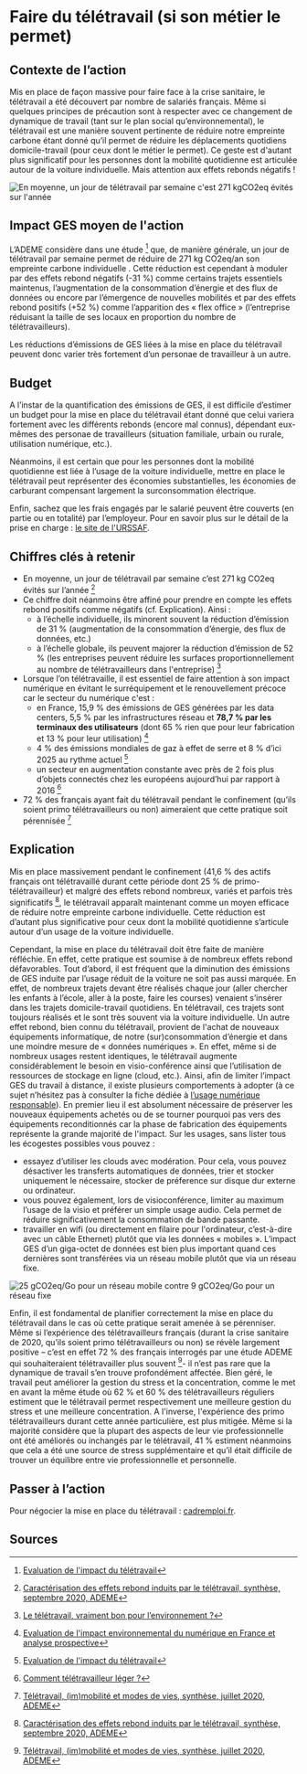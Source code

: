 # Faire du télétravail (si son métier le permet)

## Contexte de l’action

Mis en place de façon massive pour faire face à la crise sanitaire, le télétravail a été découvert par nombre de salariés français. Même si quelques
principes de précaution sont à respecter avec ce changement de dynamique de travail (tant sur le plan social qu’environnemental), le télétravail est une
manière souvent pertinente de réduire notre empreinte carbone étant donné qu’il permet de réduire les déplacements quotidiens domicile-travail (pour ceux
dont le métier le permet). Ce geste est d'autant plus significatif pour les personnes dont la mobilité quotidienne est articulée autour de la voiture
individuelle. Mais attention aux effets rebonds négatifs !

![En moyenne, un jour de télétravail par semaine c'est 271 kgCO2eq évités sur l'année](/images/actions/Chiffres-cles_Teletravail_v2.png)

## Impact GES moyen de l'action

L’ADEME considère dans une étude [^1] que, de manière générale, un jour de télétravail par semaine permet de réduire de 271 kg CO2eq/an son empreinte
carbone individuelle . Cette réduction est cependant à moduler par des effets rebond négatifs (-31 %) comme certains trajets essentiels maintenus,
l’augmentation de la consommation d’énergie et des flux de données ou encore par l’émergence de nouvelles mobilités et par des effets rebond positifs (+52 %) comme l’apparition des « flex office » (l’entreprise réduisant la taille de ses locaux en proportion du nombre de télétravailleurs).

Les réductions d’émissions de GES liées à la mise en place du télétravail peuvent donc varier très fortement d’un personae de travailleur à un autre.

## Budget

A l’instar de la quantification des émissions de GES, il est difficile d’estimer un budget pour la mise en place du télétravail étant donné que celui
variera fortement avec les différents rebonds (encore mal connus), dépendant eux-mêmes des personae de travailleurs (situation familiale, urbain ou rurale,
utilisation numérique, etc.).

Néanmoins, il est certain que pour les personnes dont la mobilité quotidienne est liée à l’usage de la voiture individuelle, mettre en place le télétravail
peut représenter des économies substantielles, les économies de carburant compensant largement la surconsommation électrique.

Enfin, sachez que les frais engagés par le salarié peuvent être couverts (en partie ou en totalité) par l’employeur. Pour en savoir plus sur le détail de
la prise en charge : [le site de l'URSSAF](https://www.urssaf.fr).

## Chiffres clés à retenir

- En moyenne, un jour de télétravail par semaine c’est 271 kg CO2eq évités sur l’année [^2]
- Ce chiffre doit néanmoins être affiné pour prendre en compte les effets rebond positifs comme négatifs (cf. Explication). Ainsi :
  - à l’échelle individuelle, ils minorent souvent la réduction d’émission de 31 % (augmentation de la consommation d’énergie, des flux de données, etc.)
  - à l’échelle globale, ils peuvent majorer la réduction d’émission de 52 % (les entreprises peuvent réduire les surfaces proportionnellement au nombre de
    télétravailleurs dans l'entreprise) [^3]
- Lorsque l’on télétravaille, il est essentiel de faire attention à son impact numérique en évitant le surréquipement et le renouvellement précoce car le secteur du numérique c'est :
  - en France, 15,9 % des émissions de GES générées par les data centers, 5,5 % par les infrastructures réseau et **78,7 % par les terminaux des utilisateurs** (dont 65 % rien que pour leur fabrication et 13 % pour leur utilisation) [^6]
  - 4 % des émissions mondiales de gaz à effet de serre et 8 % d’ici 2025 au rythme actuel [^1]
  - un secteur en augmentation constante avec près de 2 fois plus d’objets connectés chez les européens aujourd’hui par rapport à 2016 [^4]
- 72 % des français ayant fait du télétravail pendant le confinement (qu’ils soient primo télétravailleurs ou non) aimeraient que cette pratique soit
  pérennisée [^5]

## Explication

Mis en place massivement pendant le confinement (41,6 % des actifs français ont télétravaillé durant cette période dont 25 % de primo-télétravailleur) et
malgré des effets rebond nombreux, variés et parfois très significatifs [^2], le télétravail apparaît maintenant comme un moyen efficace de réduire notre
empreinte carbone individuelle. Cette réduction est d’autant plus significative pour ceux dont la mobilité quotidienne s’articule autour d’un usage de la
voiture individuelle.

Cependant, la mise en place du télétravail doit être faite de manière réfléchie. En effet, cette pratique est soumise à de nombreux effets rebond
défavorables. Tout d’abord, il est fréquent que la diminution des émissions de GES induite par l’usage réduit de la voiture ne soit pas aussi marquée. En
effet, de nombreux trajets devant être réalisés chaque jour (aller chercher les enfants à l’école, aller à la poste, faire les courses) venaient s’insérer
dans les trajets domicile-travail quotidiens. En télétravail, ces trajets sont toujours réalisés et le sont très souvent via la voiture individuelle. Un
autre effet rebond, bien connu du télétravail, provient de l'achat de nouveaux équipements informatique, de notre (sur)consommation d’énergie et dans une moindre mesure de « données numériques ». En effet, même si de nombreux usages
restent identiques, le télétravail augmente considérablement le besoin en visio-conférence ainsi que l’utilisation de ressources de stockage en ligne (cloud,
etc.). Ainsi, afin de limiter l’impact GES du travail à distance, il
existe plusieurs comportements à adopter (à ce sujet n’hésitez pas à consulter la fiche dédiée à [l’usage numérique responsable](https://nosgestesclimat.fr/actions/plus/num%C3%A9rique/usage-responsable)). En premier lieu il est absolument nécessaire de préserver les nouveaux équipements achetés ou de se tourner pourquoi pas vers des équipements reconditionnés car la phase de fabrication des équipements représente la grande majorité de l'impact. Sur les usages, sans lister tous les écogestes possibles vous pouvez :

- essayez d’utiliser les clouds avec modération. Pour cela, vous pouvez désactiver les transferts automatiques de données, trier et stocker uniquement le
  nécessaire, stocker de préference sur disque dur externe ou ordinateur.
- vous pouvez également, lors de visioconférence, limiter au maximum l’usage de la visio et préférer un simple usage audio. Cela permet de réduire
  significativement la consommation de bande passante.
- travailler en wifi (ou directement en filaire pour l'ordinateur, c’est-à-dire avec un câble Ethernet) plutôt que via les données
  « mobiles ». L’impact GES d’un giga-octet de données est bien plus important quand ces dernières sont transférées via un réseau mobile plutôt que via un réseau fixe.

![25 gCO2eq/Go pour un réseau mobile contre 9 gCO2eq/Go pour un réseau fixe](/images/actions/Impact_GES_réseaux_data.PNG)

Enfin, il est fondamental de planifier correctement la mise en place du télétravail dans le cas où cette pratique serait amenée à se pérenniser. Même si
l’expérience des télétravailleurs français (durant la crise sanitaire de 2020, qu’ils soient primo télétravailleurs ou non) se révèle largement positive
– c’est en effet 72 % des français interrogés par une étude ADEME qui souhaiteraient télétravailler plus souvent [^5]- il n’est pas rare que la dynamique de
travail s’en trouve profondément affectée. Bien géré, le travail peut améliorer la gestion du stress et la concentration, comme le met en avant la même
étude où 62 % et 60 % des télétravailleurs réguliers estiment que le télétravail permet respectivement une meilleure gestion du stress et une meilleure
concentration. A l'inverse, l'expérience des primo télétravailleurs durant cette année particulière, est plus mitigée. Même si la majorité considère que la
plupart des aspects de leur vie professionnelle ont été améliorés ou inchangés par le télétravail, 41 % estiment néanmoins que cela a été une source de
stress supplémentaire et qu’il était difficile de trouver un équilibre entre vie professionnelle et personnelle.

## Passer à l’action

Pour négocier la mise en place du télétravail : [cadremploi.fr](https://www.cadremploi.fr/editorial/actualites/actu-emploi/teletravail-leurs-astuces-pour-negocier-des-jours-en-plus).

## Sources

[^1]: [Evaluation de l'impact du télétravail](https://librairie.ademe.fr/mobilite-et-transport/3783-evaluation-de-l-impact-du-teletravail-et-des-tiers-lieux-sur-la-reduction-des-consommations-d-energie-et-des-emissions-de-gaz-a-effet-de-serre-et-sur-l-organisation-des-entreprises.html)
[^2]: [Caractérisation des effets rebond induits par le télétravail, synthèse, septembre 2020, ADEME](https://librairie.ademe.fr/mobilite-et-transport/3776-caracterisation-des-effets-rebond-induits-par-le-teletravail.html)
[^3]: [Le télétravail, vraiment bon pour l’environnement ?](https://presse.ademe.fr/wp-content/uploads/2020/09/ADEME_InfographieTT.pdf)
[^4]: [Comment télétravailleur léger ?](https://librairie.ademe.fr/consommer-autrement/249-comment-teletravailler-leger-.html)
[^5]: [Télétravail, (im)mobilité et modes de vies, synthèse, juillet 2020, ADEME](https://librairie.ademe.fr/consommer-autrement/314-teletravail-immobilite-et-modes-de-vie.html)
[^6]: [Evaluation de l'impact environnemental du numérique en France et analyse prospective](https://www.arcep.fr/uploads/tx_gspublication/etude-numerique-environnement-ademe-arcep-volet02_janv2022.pdf)

